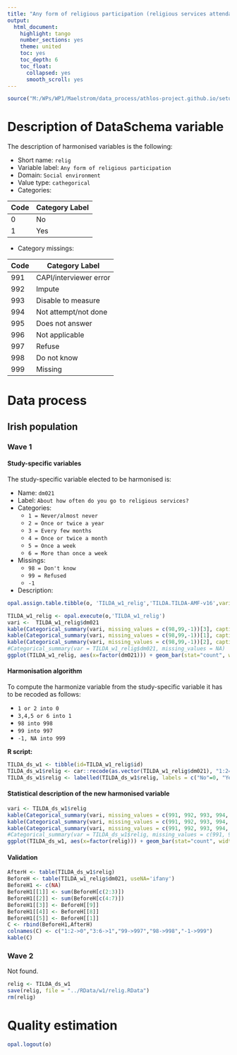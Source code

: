 ```yaml
---
title: "Any form of religious participation (religious services attendance, religious meetings, religious organization membership, etc.)"
output:
  html_document:
    highlight: tango
    number_sections: yes
    theme: united
    toc: yes
    toc_depth: 6
    toc_float:
      collapsed: yes
      smooth_scroll: yes
---
```


<!-- ########################################################## --> 

<!-- # Installation, loading packages -->
<!-- **R script:** -->

```r
source("M:/WPs/WP1/Maelstrom/data_process/athlos-project.github.io/setup_ania.r")
```

<!-- ########################################################## --> 



# Description of DataSchema variable

The description of harmonised variables is the following:

* Short name: `relig`
* Variable label: `Any form of religious participation`
* Domain: `Social environment`
* Value type: `cathegorical`
* Categories:

**Code** | **Category Label**
-------- | ------------------
0        | No
1        | Yes


* Category missings: 

**Code** | **Category Label**
----| ------------------
991 | CAPI/interviewer error
992 | Impute
993 | Disable to measure
994 | Not attempt/not done
995 | Does not answer
996 | Not applicable
997 | Refuse
998 | Do not know
999 | Missing


<!-- ########################################################## --> 

# Data process

## Irish population

### Wave 1 

#### Study-specific variables

The study-specific variable elected to be harmonised is:

* Name: `dm021`
* Label: `About how often do you go to religious services?`
* Categories:
    + `1 = Never/almost never`
    + `2 = Once or twice a year`
    + `3 = Every few months`
    + `4 = Once or twice a month`
    + `5 = Once a week`
    + `6 = More than once a week`
* Missings:
    + `98 = Don't know`
    + `99 = Refused`
    + `-1 `

* Description:   
```r
opal.assign.table.tibble(o, 'TILDA_w1_relig','TILDA.TILDA-AMF-v16',variables=list('dm021'), missings = TRUE)
```

```r
TILDA_w1_relig <- opal.execute(o,'TILDA_w1_relig')
vari <-  TILDA_w1_relig$dm021
kable(Categorical_summary(vari, missing_values = c(98,99,-1))[3], caption = attributes(vari)$`spss::shortName`) 
kable(Categorical_summary(vari, missing_values = c(98,99,-1))[1], caption = "Category")
kable(Categorical_summary(vari, missing_values = c(98,99,-1))[2], caption = "Type of missing")
#Categorical_summary(var = TILDA_w1_relig$dm021, missing_values = NA)
ggplot(TILDA_w1_relig, aes(x=factor(dm021))) + geom_bar(stat="count", width=0.4, fill="steelblue") + xlab("About how often do you go to religious services?") + ylab("Frequency")
```

#### Harmonisation algorithm
To compute the harmonize variable from the study-specific variable it has to be recoded as follows:

* `1 or 2 into 0`
* `3,4,5 or 6 into 1`
* `98 into 998`
* `99 into 997`
* `-1, NA into 999`

**R script:**

```r
TILDA_ds_w1 <- tibble(id=TILDA_w1_relig$id)
TILDA_ds_w1$relig <- car::recode(as.vector(TILDA_w1_relig$dm021), "1:2='0'; 3:6='1'; 98='998'; 99='997'; -1='999'; NA='999'")
TILDA_ds_w1$relig <- labelled(TILDA_ds_w1$relig, labels = c("No"=0, "Yes"=1, "Missing"=999, "Do not know"=998, "Refuse"=997, "Not applicable"=996, "Don't answer"=995,  "Not attempt/not done/not yet recorded"=994, "Disable to measure"=993, "Impute"=992, "CAPI/interviewer error"=991))
```

#### Statistical description of the new harmonised variable
```r
vari <- TILDA_ds_w1$relig
kable(Categorical_summary(vari, missing_values = c(991, 992, 993, 994, 995, 996, 997, 998, 999))[3]) 
kable(Categorical_summary(vari, missing_values = c(991, 992, 993, 994, 995, 996, 997, 998, 999))[1], caption = "Category")
kable(Categorical_summary(vari, missing_values = c(991, 992, 993, 994, 995, 996, 997, 998, 999))[2], caption = "Type of missing")
#Categorical_summary(var = TILDA_ds_w1$relig, missing_values = c(991, 992, 993, 994, 995, 996, 997, 998, 999))
ggplot(TILDA_ds_w1, aes(x=factor(relig))) + geom_bar(stat="count", width=0.4, fill="steelblue") + xlab("Any form of religious participation?") + ylab("Frequency")
```

#### Validation
```r
AfterH <- table(TILDA_ds_w1$relig)
BeforeH <- table(TILDA_w1_relig$dm021, useNA='ifany')
BeforeH1 <- c(NA)
BeforeH1[[1]] <- sum(BeforeH[c(2:3)])
BeforeH1[[2]] <- sum(BeforeH[c(4:7)])
BeforeH1[[3]] <- BeforeH[[9]]
BeforeH1[[4]] <- BeforeH[[8]]
BeforeH1[[5]] <- BeforeH[[1]]
C <- rbind(BeforeH1,AfterH)
colnames(C) <- c("1:2->0","3:6->1","99->997","98->998","-1->999")
kable(C)
```


### Wave 2

Not found.

```r
relig <- TILDA_ds_w1
save(relig, file = "../RData/w1/relig.RData")
rm(relig)


```

# Quality estimation
```r
opal.logout(o)
```

